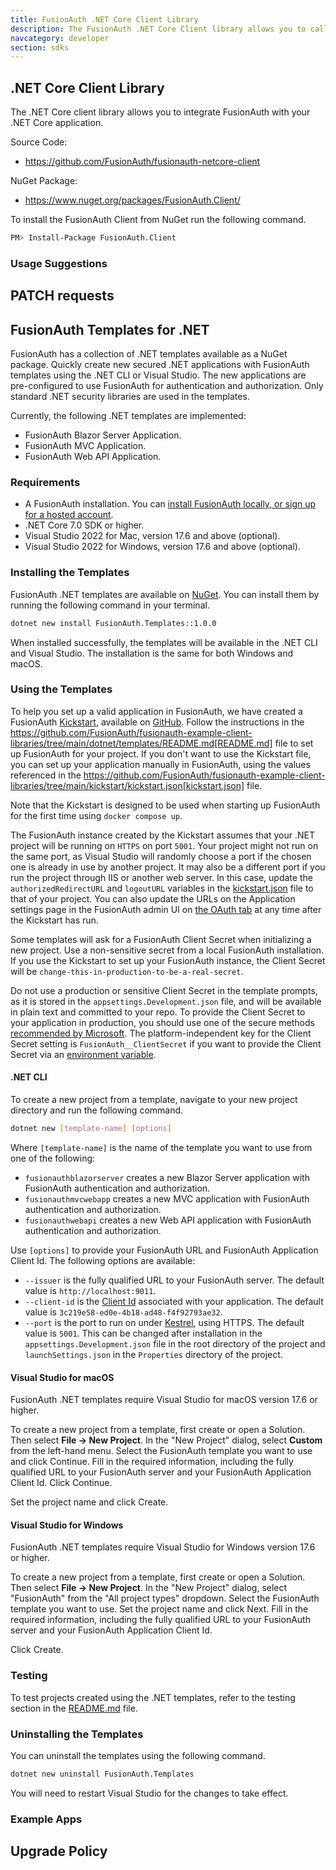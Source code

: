 ```yaml
---
title: FusionAuth .NET Core Client Library
description: The FusionAuth .NET Core Client library allows you to call FusionAuth from a .NET Core application.
navcategory: developer
section: sdks
---
```


## .NET Core Client Library

The .NET Core client library allows you to integrate FusionAuth with your .NET Core application.

Source Code:

* https://github.com/FusionAuth/fusionauth-netcore-client

NuGet Package:

* https://www.nuget.org/packages/FusionAuth.Client/

To install the FusionAuth Client from NuGet run the following command.

```bash
PM> Install-Package FusionAuth.Client
```
### Usage Suggestions

<HowToUseClientLibraries />


## PATCH requests

<StaticPatchNote client_library_language=".NET Core" />


## FusionAuth Templates for .NET

FusionAuth has a collection of .NET templates available as a NuGet package. Quickly create new secured .NET applications with FusionAuth templates using the .NET CLI or Visual Studio. The new applications are pre-configured to use FusionAuth for authentication and authorization. Only standard .NET security libraries are used in the templates.

Currently, the following .NET templates are implemented:

* FusionAuth Blazor Server Application.
* FusionAuth MVC Application.
* FusionAuth Web API Application.


### Requirements

* A FusionAuth installation. You can [install FusionAuth locally, or sign up for a hosted account](/docs/get-started/download-and-install).
* .NET Core 7.0 SDK or higher.
* Visual Studio 2022 for Mac, version 17.6 and above (optional).
* Visual Studio 2022 for Windows, version 17.6 and above (optional).


### Installing the Templates

FusionAuth .NET templates are available on [NuGet](https://www.nuget.org/packages/FusionAuth.Templates/). You can install them by running the following command in your terminal.

```bash
dotnet new install FusionAuth.Templates::1.0.0
```

When installed successfully, the templates will be available in the .NET CLI and Visual Studio. The installation is the same for both Windows and macOS.

### Using the Templates

To help you set up a valid application in FusionAuth, we have created a FusionAuth [Kickstart](/docs/get-started/download-and-install/development/kickstart), available on [GitHub](https://github.com/FusionAuth/fusionauth-example-client-libraries/tree/main/kickstart/kickstart.json). Follow the instructions in the https://github.com/FusionAuth/fusionauth-example-client-libraries/tree/main/dotnet/templates/README.md[README.md] file to set up FusionAuth for your project. If you don't want to use the Kickstart file, you can set up your application manually in FusionAuth, using the values referenced in the https://github.com/FusionAuth/fusionauth-example-client-libraries/tree/main/kickstart/kickstart.json[kickstart.json] file.

Note that the Kickstart is designed to be used when starting up FusionAuth for the first time using `docker compose up`.

The FusionAuth instance created by the Kickstart assumes that your .NET project will be running on `HTTPS` on port `5001`. Your project might not run on the same port, as Visual Studio will randomly choose a port if the chosen one is already in use by another project. It may also be a different port if you run the project through IIS or another web server. In this case, update the `authorizedRedirectURL` and `logoutURL` variables in the [kickstart.json](https://github.com/FusionAuth/fusionauth-example-client-libraries/tree/main/kickstart/kickstart.json) file to that of your project. You can also update the URLs on the Application settings page in the FusionAuth admin UI on [the OAuth tab](/docs/get-started/core-concepts/applications#oauth) at any time after the Kickstart has run.

Some templates will ask for a FusionAuth Client Secret when initializing a new project. Use a non-sensitive secret from a local FusionAuth installation. If you use the Kickstart to set up your FusionAuth instance, the Client Secret will be `change-this-in-production-to-be-a-real-secret`.

Do not use a production or sensitive Client Secret in the template prompts, as it is stored in the `appsettings.Development.json` file, and will be available in plain text and committed to your repo. To provide the Client Secret to your application in production, you should use one of the secure methods [recommended by Microsoft](https://learn.microsoft.com/en-us/aspnet/core/security/app-secrets?view=aspnetcore-7.0&tabs=windows). The platform-independent key for the Client Secret setting is `FusionAuth__ClientSecret` if you want to provide the Client Secret via an [environment variable](https://learn.microsoft.com/en-us/aspnet/core/security/app-secrets?view=aspnetcore-7.0&tabs=windows#environment-variables).

#### .NET CLI

To create a new project from a template, navigate to your new project directory and run the following command.

```bash
dotnet new [template-name] [options]
```

Where `[template-name]` is the name of the template you want to use from one of the following:

- `fusionauthblazorserver` creates a new Blazor Server application with FusionAuth authentication and authorization.
- `fusionauthmvcwebapp` creates a new MVC application with FusionAuth authentication and authorization.
- `fusionauthwebapi` creates a new Web API application with FusionAuth authentication and authorization.

Use `[options]` to provide your FusionAuth URL and FusionAuth Application Client Id. The following options are available:

- `--issuer` is the fully qualified URL to your FusionAuth server. The default value is `http://localhost:9011`.
- `--client-id` is the [Client Id](/docs/get-started/core-concepts/applications) associated with your application. The default value is `3c219e58-ed0e-4b18-ad48-f4f92793ae32`.
- `--port` is the port to run on under [Kestrel](https://learn.microsoft.com/en-us/aspnet/core/fundamentals/servers/kestrel?view=aspnetcore-7.0), using HTTPS. The default value is `5001`. This can be changed after installation in the `appsettings.Development.json` file in the root directory of the project and `launchSettings.json` in the `Properties` directory of the project.

#### Visual Studio for macOS

FusionAuth .NET templates require Visual Studio for macOS version 17.6 or higher. 

To create a new project from a template, first create or open a Solution. Then select <strong>File -> New Project</strong>. In the "New Project" dialog, select <strong>Custom</strong> from the left-hand menu. Select the FusionAuth template you want to use and click <InlineUIElement>Continue</InlineUIElement>. Fill in the required information, including the fully qualified URL to your FusionAuth server and your FusionAuth Application Client Id. Click <InlineUIElement>Continue</InlineUIElement>.

Set the project name and click <InlineUIElement>Create</InlineUIElement>.

#### Visual Studio for Windows

FusionAuth .NET templates require Visual Studio for Windows version 17.6 or higher. 

To create a new project from a template, first create or open a Solution. Then select <strong>File -> New Project</strong>. In the "New Project" dialog, select "FusionAuth" from the "All project types" dropdown. Select the FusionAuth template you want to use. Set the project name and click <InlineUIElement>Next</InlineUIElement>. Fill in the required information, including the fully qualified URL to your FusionAuth server and your FusionAuth Application Client Id.

Click <InlineUIElement>Create</InlineUIElement>.

### Testing

To test projects created using the .NET templates, refer to the testing section in the [README.md](https://github.com/FusionAuth/fusionauth-example-client-libraries/tree/main/dotnet/templates/README.md) file.

### Uninstalling the Templates

You can uninstall the templates using the following command.

```bash
dotnet new uninstall FusionAuth.Templates
```

You will need to restart Visual Studio for the changes to take effect.

### Example Apps
<ExampleApps language="netcore" />

## Upgrade Policy

<SdkUpgradePolicy/>

